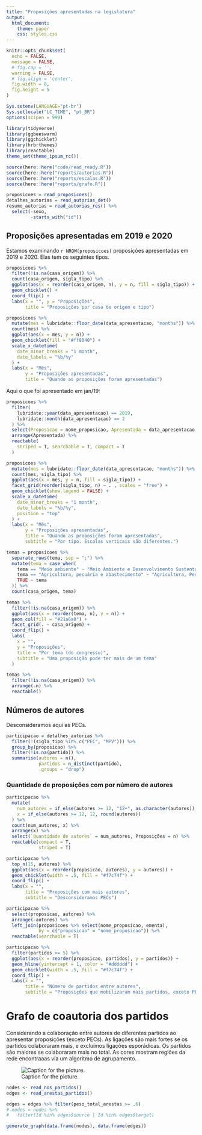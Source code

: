 ```yaml
---
title: "Proposições apresentadas na legislatura"
output:
  html_document:
    theme: paper
    css: styles.css
---
```


```r
knitr::opts_chunk$set(
  echo = FALSE,
  message = FALSE,
  # fig.cap = '',
  warning = FALSE,
  # fig.align = 'center',
  fig.width = 8,
  fig.height = 5
)

Sys.setenv(LANGUAGE="pt-br")
Sys.setlocale("LC_TIME", "pt_BR")
options(scipen = 999)
```

```r
library(tidyverse)
library(ggbeeswarm)
library(ggchicklet)
library(hrbrthemes)
library(reactable)
theme_set(theme_ipsum_rc())

source(here::here("code/read_ready.R"))
source(here::here("reports/autorias.R"))
source(here::here("reports/escalas.R"))
source(here::here("reports/grafo.R"))
```

```r
proposicoes = read_proposicoes()
detalhes_autorias = read_autorias_det()
resumo_autorias = read_autorias_res() %>%  
  select(-sexo,
         -starts_with("id"))
```

## Proposições apresentadas em 2019 e 2020

Estamos examinando `r NROW(proposicoes)` proposições apresentadas em 2019 e 2020. Elas tem os seguintes tipos.

```r
proposicoes %>% 
  filter(!is.na(casa_origem)) %>% 
  count(casa_origem, sigla_tipo) %>% 
  ggplot(aes(x = reorder(casa_origem, n), y = n, fill = sigla_tipo)) + 
  geom_chicklet() + 
  coord_flip() + 
  labs(x = "", y = "Proposições", 
       title = "Proposições por casa de origem e tipo")
```


```r
proposicoes %>%
  mutate(mes = lubridate::floor_date(data_apresentacao, "months")) %>%
  count(mes) %>%
  ggplot(aes(x = mes, y = n)) +
  geom_chicklet(fill = "#ff8040") +
  scale_x_datetime(
    date_minor_breaks = "1 month",
    date_labels = "%b/%y"
  ) +
  labs(x = "Mês",
       y = "Proposições apresentadas",
       title = "Quando as proposições foram apresentadas")
```

Aqui o que foi apresentado em jan/19: 

```r
proposicoes %>%
  filter(
    lubridate::year(data_apresentacao) == 2019,
    lubridate::month(data_apresentacao) == 2
  ) %>% 
  select(Proposicao = nome_proposicao, Apresentada = data_apresentacao, Ementa = ementa) %>% 
  arrange(Apresentada) %>% 
  reactable(
    striped = T, searchable = T, compact = T
  )
```


```r
proposicoes %>%
  mutate(mes = lubridate::floor_date(data_apresentacao, "months")) %>%
  count(mes, sigla_tipo) %>%
  ggplot(aes(x = mes, y = n, fill = sigla_tipo)) +
  facet_grid(reorder(sigla_tipo, n) ~ . , scales = "free") + 
  geom_chicklet(show.legend = FALSE) +
  scale_x_datetime(
    date_minor_breaks = "1 month",
    date_labels = "%b/%y", 
    position = "top"
  ) +
  labs(x = "Mês",
       y = "Proposições apresentadas",
       title = "Quando as proposições foram apresentadas", 
       subtitle = "Por tipo. Escalas verticais são diferentes.")
```



```r
temas = proposicoes %>%
  separate_rows(tema, sep = ";") %>%
  mutate(tema = case_when(
    tema == "Meio ambiente" ~ "Meio Ambiente e Desenvolvimento Sustentável", 
    tema == "Agricultura, pecuária e abastecimento" ~ "Agricultura, Pecuária, Pesca e Extrativismo", 
    TRUE ~ tema 
  )) %>% 
  count(casa_origem, tema) 

temas %>%
  filter(!is.na(casa_origem)) %>% 
  ggplot(aes(x = reorder(tema, n), y = n)) +
  geom_col(fill = "#21a6a0") +
  facet_grid(. ~ casa_origem) + 
  coord_flip() +
  labs(
    x = "",
    y = "Proposições",
    title = "Por tema (do congresso)",
    subtitle = "Uma proposição pode ter mais de um tema"
  )
```

```r
temas %>% 
  filter(!is.na(casa_origem)) %>% 
  arrange(-n) %>% 
  reactable()
```

## Números de autores

Desconsideramos aqui as PECs. 

```r
participacao = detalhes_autorias %>%
  filter(!(sigla_tipo %in% c("PEC", "MPV"))) %>% 
  group_by(proposicao) %>% 
  filter(!is.na(partido)) %>% 
  summarise(autores = n(), 
            partidos = n_distinct(partido), 
            .groups = "drop")
```

### Quantidade de proposições com por número de autores

```r
participacao %>%
  mutate(
    num_autores = if_else(autores >= 12, "12+", as.character(autores)),
    x = if_else(autores >= 12, 12, round(autores))
  ) %>%
  count(num_autores, x) %>%
  arrange(x) %>% 
  select(`Quantidade de autores` = num_autores, Proposições = n) %>% 
  reactable(compact = T,
            striped = T)
```

```r
participacao %>% 
  top_n(15, autores) %>% 
  ggplot(aes(x = reorder(proposicao, autores), y = autores)) + 
  geom_chicklet(width = .5, fill = "#f7c74f") +
  coord_flip() + 
  labs(x = "", 
       title = "Proposições com mais autores", 
       subtitle = "Desconsideramos PECs")
```
```r
participacao %>% 
  select(proposicao, autores) %>% 
  arrange(-autores) %>% 
  left_join(proposicoes %>% select(nome_proposicao, ementa), 
            by = c("proposicao" = "nome_proposicao")) %>% 
  reactable(searchable = T)
```


```r
participacao %>% 
  filter(partidos >= 5) %>% 
  ggplot(aes(x = reorder(proposicao, partidos), y = partidos)) + 
  geom_hline(yintercept = 1, color = "#dddddd") + 
  geom_chicklet(width = .5, fill = "#f7c74f") +
  coord_flip() + 
  labs(x = "", 
       title = "Número de partidos entre autores", 
       subtitle = "Proposições que mobilizaram mais partidos, exceto PECs")
```

# Grafo de coautoria dos partidos

Considerando a colaboração entre autores de diferentes partidos ao apresentar proposições (exceto PECs). As ligações são mais fortes se os partidos colaboraram mais, e excluímos ligações esporádicas. Os partidos são maiores se colaboraram mais no total. As cores mostram regiões da rede encontraaas via um algoritmo de agrupamento. 

![Caption for the picture.](colaboracao-partidos.png)


```r
nodes <- read_nos_partidos()
edges <- read_arestas_partidos() 

edges = edges %>% filter(peso_total_arestas >= .6)
# nodes = nodes %>%
#   filter(Id %in% edges$source | Id %in% edges$target)

generate_graph(data.frame(nodes), data.frame(edges))
```

